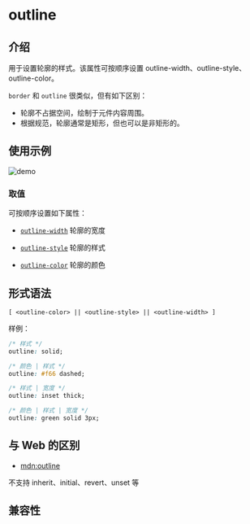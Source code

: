# outline

## 介绍

用于设置轮廓的样式。该属性可按顺序设置 outline-width、outline-style、outline-color。

`border` 和 `outline` 很类似，但有如下区别：

- 轮廓不占据空间，绘制于元件内容周围。
- 根据规范，轮廓通常是矩形，但也可以是非矩形的。

## 使用示例

![demo](/assets/doc/IMG_3702.jpeg)

### 取值

可按顺序设置如下属性：

- [`outline-width`](./outline-width.mdx)
  轮廓的宽度

- [`outline-style`](./outline-style.mdx)
  轮廓的样式

- [`outline-color`](./outline-color.mdx)
  轮廓的颜色

## 形式语法

```
[ <outline-color> || <outline-style> || <outline-width> ]
```

样例：

```css
/* 样式 */
outline: solid;

/* 颜色 | 样式 */
outline: #f66 dashed;

/* 样式 | 宽度 */
outline: inset thick;

/* 颜色 | 样式 | 宽度 */
outline: green solid 3px;
```

## 与 Web 的区别

- [mdn:outline](https://developer.mozilla.org/en-US/docs/Web/CSS/outline)

不支持 inherit、initial、revert、unset 等

## 兼容性


<LegacyCompatTable metadata="css/properties/outline" />
